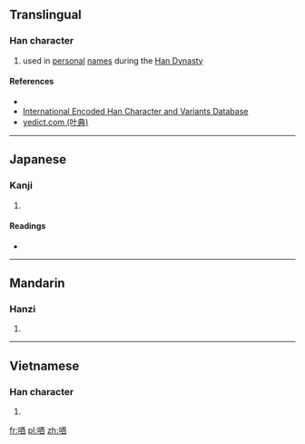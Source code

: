 ==Translingual==

===Han character===
{{Han char|rn=30|rad=口|as=07|sn=10|four=6106<sub>0</sub>|canj=口一金田 (RMCW), X口一金田 (XRMCW)|ids=⿰[[口]][[酉]]}}

# used in [[personal]] [[name]]s during the [[w:Han Dynasty|Han Dynasty]]

====References====
* {{Han ref|kx=0193.051|dkj=03726|hdz=10627.050|uh=5512|ud=21778|bh=D0F3|bd=53491}}
*[http://chardb.iis.sinica.edu.tw/char/U+5512 International Encoded Han Character and Variants Database]
*[http://yedict.com/htm/55/5512.htm yedict.com (叶典)]

----

==Japanese==

===Kanji===
{{ja-kanji|grade=|rs=口07}}

# {{defn|lang=ja|sort=口07}}

====Readings====
* {{ja-readings|on=[[しゅう]] (shū), [[じゅう]] (jū)|kun=}}

----

==Mandarin==

===Hanzi===
{{cmn-hanzi|pin=[[qiú]] ([[qiu2]]), [[miū]] ([[miu1]])|wg=ch'iu<sup>2</sup>}}

# {{defn|lang=cmn|sort=口07}}

----

==Vietnamese==

===Han character===
{{vi-hantu|[[dẫu]]|rs=口07}}

# {{defn|lang=vi|sort=口07}}

[[fr:唒]]
[[pl:唒]]
[[zh:唒]]